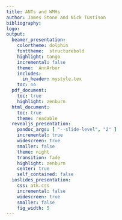 ```yaml
---
title: ANTs and WMHs
author: James Stone and Nick Tustison
bibliography:
logo:
output:
  beamer_presentation:
    colortheme: dolphin
    fonttheme:  structurebold
    highlight: tango
    incremental: false
    theme:  AnnArbor
    includes:
      in_header: mystyle.tex
    toc: no
  pdf_document:
    toc: true
    highlight: zenburn
  html_document:
    toc: true
    theme: readable
  revealjs_presentation:
    pandoc_args: [ "--slide-level", "2" ]
    incremental: true
    widescreen: true
    smaller: false
    theme: night
    transition: fade
    highlight: zenburn
    center: true
    self_contained: false
  ioslides_presentation:
    css: atk.css
    incremental: false
    widescreen: true
    smaller: false
    fig_width: 5
---
```

